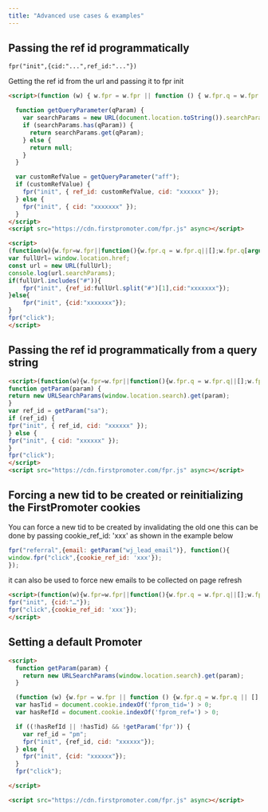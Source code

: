 ```yaml
---
title: "Advanced use cases & examples"
---
```


## Passing the ref id programmatically

`fpr("init",{cid:"...",ref_id:"..."})`

Getting the ref id from the url and passing it to fpr init

<CodeGroup>

```html Custom query parameter
<script>(function (w) { w.fpr = w.fpr || function () { w.fpr.q = w.fpr.q || []; w.fpr.q[arguments[0] == 'set' ? 'unshift' : 'push'](arguments); }; })(window);

  function getQueryParameter(qParam) {
    var searchParams = new URL(document.location.toString()).searchParams;
    if (searchParams.has(qParam)) {
      return searchParams.get(qParam);
    } else {
      return null;
    }
  }

  var customRefValue = getQueryParameter("aff");
  if (customRefValue) {
    fpr("init", { ref_id: customRefValue, cid: "xxxxxx" });
  } else {
    fpr("init", { cid: "xxxxxxx" });
  }
</script>
<script src="https://cdn.firstpromoter.com/fpr.js" async></script>
```


```html Custom hash
<script>
(function(w){w.fpr=w.fpr||function(){w.fpr.q = w.fpr.q||[];w.fpr.q[arguments[0]=='set'?'unshift':'push'](arguments);};})(window);
var fullUrl= window.location.href;
const url = new URL(fullUrl);
console.log(url.searchParams);
if(fullUrl.includes("#")){
    fpr("init", {ref_id:fullUrl.split("#")[1],cid:"xxxxxxx"});
}else{
    fpr("init", {cid:"xxxxxxx"});
}
fpr("click");
</script>
```

</CodeGroup>

## Passing the ref id programmatically from a query string

```html
<script>(function(w){w.fpr=w.fpr||function(){w.fpr.q = w.fpr.q||[];w.fpr.q[arguments[0]=='set'?'unshift':'push'](arguments);};})(window);
function getParam(param) {
return new URLSearchParams(window.location.search).get(param);
}
var ref_id = getParam("sa");
if (ref_id) {
fpr("init", { ref_id, cid: "xxxxxx" });
} else {
fpr("init", { cid: "xxxxxx" });
}
fpr("click");
</script>
<script src="https://cdn.firstpromoter.com/fpr.js" async></script>
```

## Forcing a new tid to be created or reinitializing the FirstPromoter cookies

You can force a new tid to be created by invalidating the old one this can be done by passing cookie_ref_id: 'xxx' as shown in the example below

```js
fpr("referral",{email: getParam("wj_lead_email")}, function(){
window.fpr("click",{cookie_ref_id: 'xxx'});
});
```

it can also be used to force new emails to be collected on page refresh

```html
<script>(function(w){w.fpr=w.fpr||function(){w.fpr.q = w.fpr.q||[];w.fpr.q[arguments[0]=='set'?'unshift':'push'](arguments);};})(window);
fpr("init", {cid:"…"});
fpr("click",{cookie_ref_id: 'xxx'});
</script>
```

## Setting a default  Promoter

```html
<script>
  function getParam(param) {
    return new URLSearchParams(window.location.search).get(param);
  }

  (function (w) {w.fpr = w.fpr || function () {w.fpr.q = w.fpr.q || []; w.fpr.q[arguments[0] == 'set' ? 'unshift' : 'push'](arguments);};})(window);
  var hasTid = document.cookie.indexOf('fprom_tid=') > 0;
  var hasRefId = document.cookie.indexOf('fprom_ref=') > 0;

  if ((!hasRefId || !hasTid) && !getParam('fpr')) {
    var ref_id = "pm";
    fpr("init", {ref_id, cid: "xxxxxx"});
  } else {
    fpr("init", {cid: "xxxxxx"});
  }
  fpr("click");

</script>

<script src="https://cdn.firstpromoter.com/fpr.js" async></script>
```